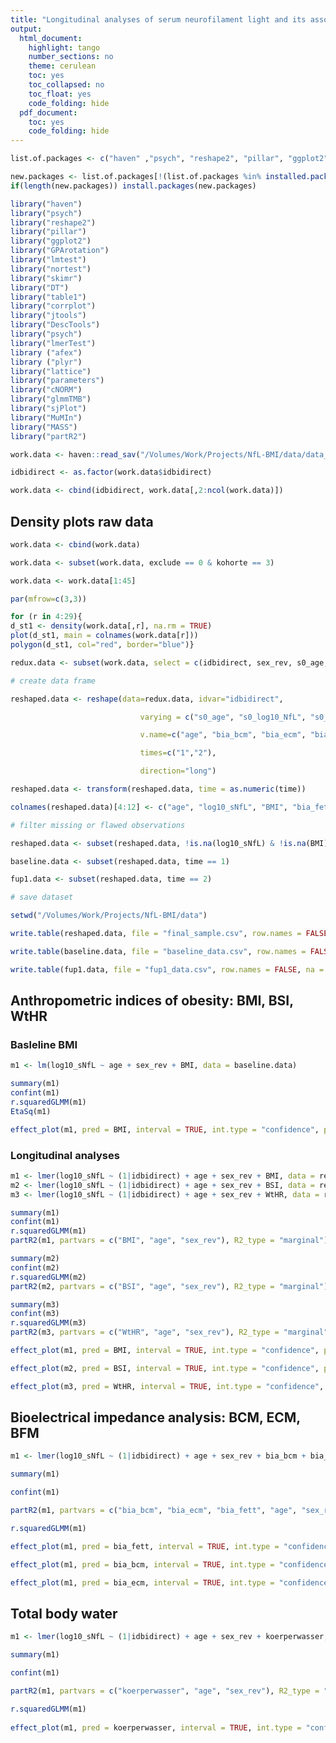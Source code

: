 ```yaml
---
title: "Longitudinal analyses of serum neurofilament light and its associations with body mass index, waist-to-height ratio, and bioelectrical impedance parameters: dilution effects in ultrasensitive assays?"
output:
  html_document:
    highlight: tango
    number_sections: no
    theme: cerulean
    toc: yes
    toc_collapsed: no
    toc_float: yes
    code_folding: hide
  pdf_document:
    toc: yes
    code_folding: hide
---
```


```r

list.of.packages <- c("haven" ,"psych", "reshape2", "pillar", "ggplot2", "GPArotation", "lmtest", "nortest", "skimr", "DT", "table1", "corrplot", "jtools", "DescTools", "psych", "lmerTest", "afex", "plyr", "lattice", "parameters", "cNORM", "glmmTMB", "sjPlot", "MuMIn", "MASS", "partR2")

new.packages <- list.of.packages[!(list.of.packages %in% installed.packages()[,"Package"])]
if(length(new.packages)) install.packages(new.packages)

library("haven")
library("psych")
library("reshape2")
library("pillar")
library("ggplot2")
library("GPArotation")
library("lmtest")
library("nortest")
library("skimr")
library("DT")
library("table1")
library("corrplot")
library("jtools")
library("DescTools")
library("psych")
library("lmerTest")
library ("afex")
library ("plyr")
library("lattice")
library("parameters")
library("cNORM")
library("glmmTMB")
library("sjPlot")
library("MuMIn")
library("MASS")
library("partR2")

```

```r

work.data <- haven::read_sav("/Volumes/Work/Projects/NfL-BMI/data/data_bmi_nfl.sav", encoding="latin1")

idbidirect <- as.factor(work.data$idbidirect)

work.data <- cbind(idbidirect, work.data[,2:ncol(work.data)])

```

## Density plots raw data

```r

work.data <- cbind(work.data)

work.data <- subset(work.data, exclude == 0 & kohorte == 3)

work.data <- work.data[1:45]

par(mfrow=c(3,3))

for (r in 4:29){
d_st1 <- density(work.data[,r], na.rm = TRUE)
plot(d_st1, main = colnames(work.data[r]))
polygon(d_st1, col="red", border="blue")} 

```

```r

redux.data <- subset(work.data, select = c(idbidirect, sex_rev, s0_age, s0_log10_NfL, s0_bmi, s0_bia_kfett_k_kg, s0_bia_ecm, s0_bia_bcm, s0_bia_koerperwasser, s0_bsi, s0_WtHR, s2_age, s2_log10_NfL, s2_bmi, s2_bia_kfett_k_kg, s2_bia_ecm, s2_bia_bcm, s2_bia_koerperwasser, s2_bsi, s2_WtHR))

# create data frame

reshaped.data <- reshape(data=redux.data, idvar="idbidirect",

	                         varying = c("s0_age", "s0_log10_NfL", "s0_bmi", "s0_bia_kfett_k_kg", "s0_bia_ecm", "s0_bia_bcm", "s0_bia_koerperwasser", "s0_bsi", "s0_WtHR", "s2_age", "s2_log10_NfL", "s2_bmi", "s2_bia_kfett_k_kg", "s2_bia_ecm", "s2_bia_bcm", "s2_bia_koerperwasser", "s2_bsi", "s2_WtHR"),

	                         v.name=c("age", "bia_bcm", "bia_ecm", "bia_fett", "BMI", "log10_sNfL", "koerperwasser", "BSI", "WtHR"), 

	                         times=c("1","2"),

	                         direction="long")

reshaped.data <- transform(reshaped.data, time = as.numeric(time))

colnames(reshaped.data)[4:12] <- c("age", "log10_sNfL", "BMI", "bia_fett", "bia_ecm", "BSI", "koerperwasser", "bia_bcm", "WtHR")

# filter missing or flawed observations

reshaped.data <- subset(reshaped.data, !is.na(log10_sNfL) & !is.na(BMI) & !is.na(bia_fett) & !is.na(bia_ecm) & !is.na(BSI) & !is.na(koerperwasser) & !is.na(bia_bcm) & !is.na(WtHR) & bia_bcm > 0)

baseline.data <- subset(reshaped.data, time == 1)

fup1.data <- subset(reshaped.data, time == 2)

# save dataset

setwd("/Volumes/Work/Projects/NfL-BMI/data")

write.table(reshaped.data, file = "final_sample.csv", row.names = FALSE, na = "",col.names = TRUE, sep = ";", dec = ",")

write.table(baseline.data, file = "baseline_data.csv", row.names = FALSE, na = "",col.names = TRUE, sep = ";", dec = ",")

write.table(fup1.data, file = "fup1_data.csv", row.names = FALSE, na = "",col.names = TRUE, sep = ";", dec = ",")

```

## Anthropometric indices of obesity: BMI, BSI, WtHR

### Basleline BMI

```r

m1 <- lm(log10_sNfL ~ age + sex_rev + BMI, data = baseline.data)

summary(m1)
confint(m1)
r.squaredGLMM(m1)
EtaSq(m1)

effect_plot(m1, pred = BMI, interval = TRUE, int.type = "confidence", partial.residuals = TRUE, x.label = "Body mass index", y.label = expression(log[10]~(sNfL)))+theme_bw()+theme(panel.grid = element_blank())

```

### Longitudinal analyses

```r

m1 <- lmer(log10_sNfL ~ (1|idbidirect) + age + sex_rev + BMI, data = reshaped.data, REML = TRUE)
m2 <- lmer(log10_sNfL ~ (1|idbidirect) + age + sex_rev + BSI, data = reshaped.data, REML = TRUE)
m3 <- lmer(log10_sNfL ~ (1|idbidirect) + age + sex_rev + WtHR, data = reshaped.data, REML = TRUE)

summary(m1)
confint(m1)
r.squaredGLMM(m1)
partR2(m1, partvars = c("BMI", "age", "sex_rev"), R2_type = "marginal")

summary(m2)
confint(m2)
r.squaredGLMM(m2)
partR2(m2, partvars = c("BSI", "age", "sex_rev"), R2_type = "marginal")

summary(m3)
confint(m3)
r.squaredGLMM(m3)
partR2(m3, partvars = c("WtHR", "age", "sex_rev"), R2_type = "marginal")

effect_plot(m1, pred = BMI, interval = TRUE, int.type = "confidence", partial.residuals = TRUE, x.label = "Body mass index", y.label = expression(log[10]~(sNfL)))+theme_bw()+theme(panel.grid = element_blank())

effect_plot(m2, pred = BSI, interval = TRUE, int.type = "confidence", partial.residuals = TRUE, x.label = "Body shape index", y.label = expression(log[10]~(sNfL)))+theme_bw()+theme(panel.grid = element_blank())

effect_plot(m3, pred = WtHR, interval = TRUE, int.type = "confidence", partial.residuals = TRUE, x.label = "Waist to height ratio", y.label = expression(log[10]~(sNfL)))+theme_bw()+theme(panel.grid = element_blank())

```

## Bioelectrical impedance analysis: BCM, ECM, BFM

```r

m1 <- lmer(log10_sNfL ~ (1|idbidirect) + age + sex_rev + bia_bcm + bia_ecm + bia_fett, data = reshaped.data, REML=TRUE)

summary(m1)

confint(m1)

partR2(m1, partvars = c("bia_bcm", "bia_ecm", "bia_fett", "age", "sex_rev"), R2_type = "marginal")

r.squaredGLMM(m1)

effect_plot(m1, pred = bia_fett, interval = TRUE, int.type = "confidence", partial.residuals = TRUE, x.label = "Body fat mass (kg)", y.label = expression(log[10]~(sNfL)))+theme_bw()+theme(panel.grid = element_blank())

effect_plot(m1, pred = bia_bcm, interval = TRUE, int.type = "confidence", partial.residuals = TRUE, x.label = "Body cell mass (kg)", y.label = expression(log[10]~(sNfL)))+theme_bw()+theme(panel.grid = element_blank())

effect_plot(m1, pred = bia_ecm, interval = TRUE, int.type = "confidence", partial.residuals = TRUE, x.label = "Extracellular mass (kg)", y.label = expression(log[10]~(sNfL)))+theme_bw()+theme(panel.grid = element_blank())

```

## Total body water

```r

m1 <- lmer(log10_sNfL ~ (1|idbidirect) + age + sex_rev + koerperwasser, data = reshaped.data, REML=TRUE)

summary(m1)

confint(m1)

partR2(m1, partvars = c("koerperwasser", "age", "sex_rev"), R2_type = "marginal")

r.squaredGLMM(m1)
                  
effect_plot(m1, pred = koerperwasser, interval = TRUE, int.type = "confidence", partial.residuals = TRUE, x.label = "Total body water (kg)", y.label = expression(log[10]~(sNfL)))+theme_bw()+theme(panel.grid = element_blank())

```